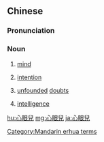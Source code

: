 {{also|心眼儿}}
==Chinese==
{{zh-forms|s=心眼儿|type=21}}

===Pronunciation===
{{zh-pron
|m=xīnyǎnr
|c=sam1 ngaan5 ji4
|cat=n
}}

===Noun===
{{zh-noun}}

# {{lb|zh|Advanced Mandarin}} [[mind]]
# {{lb|zh|Advanced Mandarin}} [[intention]]
# {{lb|zh|Advanced Mandarin}} [[unfounded]] [[doubt]]s
# {{lb|zh|Advanced Mandarin}} [[intelligence]]

[[Category:Mandarin erhua terms]]

[[hu:心眼兒]]
[[mg:心眼兒]]
[[ja:心眼兒]]